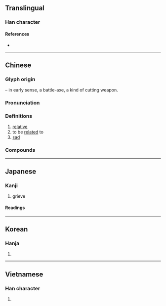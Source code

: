 {{also|慼}}
{{character info/new}}
==Translingual==

===Han character===
{{Han char|rn=62|rad=戈|as=07|sn=11|four=53200|canj=IHYMF|ids=⿵戊尗}}

====References====
* {{Han ref|kx=0412.380|dkj=11594|dj=0755.260|hdz=21406.150|uh=621A|ud=25114|bh=B1AD|bd=45485}}

----

==Chinese==
{{zh-forms}}

===Glyph origin===
{{Han etym}}
{{Han compound|戊|t1=scythe|尗|ls=psc|c1=s|c2=p}} – in early sense, a battle-axe, a kind of cutting weapon.

===Pronunciation===
{{zh-pron
|m=qī
|c=cik1
|mn=qz:chhiak/tw,xm,zz:chhek
|mc=y
|oc=y
|ma=
|cat=n,a
}}

===Definitions===
{{zh-hanzi}}

# [[relative]]
# to be [[related]] to
# [[sad]]

===Compounds===
{{zh-der|同休共戚|悲悲戚戚|愁戚戚|悲戚|串親戚|內戚|憂戚|哀戚|干戚|右戚|休戚|國戚|休戚相關|外戚|國戚皇親|休戚與共|欣戚|戚串|戚黨|戚舊|戚族|炊臼之戚|攀親引戚|戚屬|戚里|朱干玉戚|戚容|戚誼|戚戚|王公貴戚|皇親國戚|甯戚飯牛|甯戚扣角|戚然|戚施|懿戚|貴戚|自貽伊戚|籧篨戚施|鼓盆之戚|自詒伊戚|高朋故戚|親戚}}

----

==Japanese==

===Kanji===
{{ja-kanji|grade=c|rs=戈07}}

# grieve

====Readings====
{{ja-readings
|kanon=せき
|on=そく
|kun=みうち-, いた-む, うれ-える
}}

----

==Korean==

===Hanja===
{{ko-hanja|hangeul=척|eumhun=|rv=cheok|mr=ch'ŏk|y=chek}}

# {{defn|lang=ko|sort=戈07}}

----

==Vietnamese==

===Han character===
{{vi-hantu|[[thích]]|rs=戈07}}

# {{defn|lang=vi|sort=戈07}}